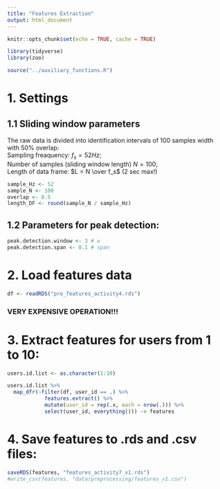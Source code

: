 ```yaml
---
title: "Features Extraction"
output: html_document
---
```


```r
knitr::opts_chunk$set(echo = TRUE, cache = TRUE)

library(tidyverse)
library(zoo)

source("../auxiliary_functions.R")
```

# 1. Settings

## 1.1 Sliding window parameters
   
The raw data is divided into identification intervals of 100 samples width with 50% overlap:  
Sampling freaquency: $f_s = 52 Hz$;  
Number of samples (sliding window length) $N = 100$;  
Length of data frame: $L = N \over f_s$ (2 sec max!)
```r
sample_Hz <- 52
sample_N <- 100 
overlap <- 0.5
length_DF <- round(sample_N / sample_Hz)
```

## 1.2 Parameters for peak detection:
```r
peak.detection.window <- 3 # w
peak.detection.span <- 0.1 # span
```

# 2. Load features data

```r
df <- readRDS("pre_features_activity4.rds")
```

### **VERY EXPENSIVE OPERATION!!!**

# 3. Extract features for users from 1 to 10: 

```r
users.id.list <- as.character(1:10)

users.id.list %>% 
  map_dfr(~filter(df, user_id == .) %>% 
            features.extract() %>% 
            mutate(user_id = rep(.x, each = nrow(.))) %>% 
            select(user_id, everything())) -> features
```

# 4. Save features to .rds and .csv files:

```r
saveRDS(features, "features_activity7_v1.rds")
#write_csv(features, "data/preprocessing/features_v1.csv")
```


